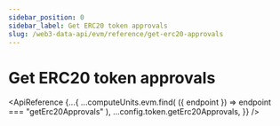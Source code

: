 ```yaml
---
sidebar_position: 0
sidebar_label: Get ERC20 token approvals
slug: /web3-data-api/evm/reference/get-erc20-approvals
---
```



# Get ERC20 token approvals

<ApiReference
  {...{
    ...computeUnits.evm.find(
      ({ endpoint }) => endpoint === "getErc20Approvals"
    ),
    ...config.token.getErc20Approvals,
  }}
/>
